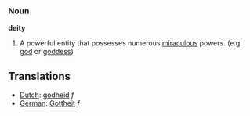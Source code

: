 === Noun ===

'''deity'''

#A powerful entity that possesses numerous [[miraculous]] powers.  (e.g. [[god]] or [[goddess]])

==Translations==
*[[Dutch]]: [[godheid]] ''f''
*[[German]]: [[Gottheit]] ''f''